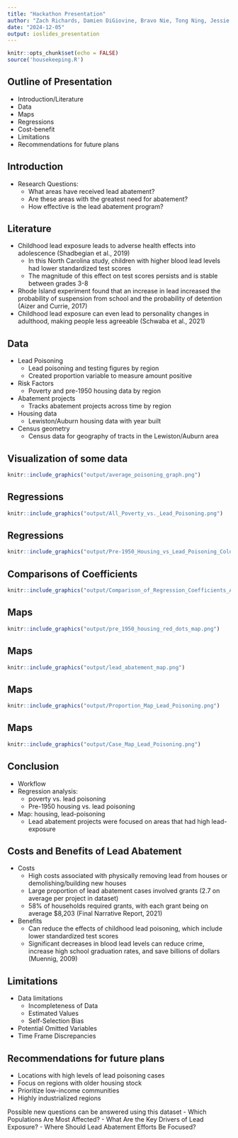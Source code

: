 ```yaml
---
title: "Hackathon Presentation"
author: "Zach Richards, Damien DiGiovine, Bravo Nie, Tong Ning, Jessie Ye"
date: "2024-12-05"
output: ioslides_presentation
---
```


```r
knitr::opts_chunk$set(echo = FALSE)
source('housekeeping.R')
```

## Outline of Presentation

- Introduction/Literature
- Data
- Maps
- Regressions
- Cost-benefit
- Limitations
- Recommendations for future plans



## Introduction

- Research Questions:
  -   What areas have received lead abatement? 
  -   Are these areas with the greatest need for abatement?
  -   How effective is the lead abatement program?


## Literature 

- Childhood lead exposure leads to adverse health effects into adolescence (Shadbegian et al., 2019)
  -   In this North Carolina study, children with higher blood lead levels had lower standardized test scores
  -   The magnitude of this effect on test scores persists and is stable between grades 3-8
- Rhode Island experiment found that an increase in lead increased the probability of suspension from school  and the probability of detention (Aizer and Currie, 2017)
- Childhood lead exposure can even lead to personality changes in adulthood, making people less agreeable (Schwaba et al., 2021)



## Data
- Lead Poisoning
  - Lead poisoning and testing figures by region
  - Created proportion variable to measure amount positive
- Risk Factors
  - Poverty and pre-1950 housing data by region
- Abatement projects
  - Tracks abatement projects across time by region
- Housing data
  - Lewiston/Auburn housing data with year built
- Census geometry
  - Census data for geography of tracts in the Lewiston/Auburn area



## Visualization of some data

```r
knitr::include_graphics("output/average_poisoning_graph.png")
```



## Regressions

```r
knitr::include_graphics("output/All_Poverty_vs._Lead_Poisoning.png")
```


## Regressions

```r
knitr::include_graphics("output/Pre-1950_Housing_vs_Lead_Poisoning_Color_Poverty_Rates.png")
```

## Comparisons of Coefficients

```r
knitr::include_graphics("output/Comparison_of_Regression_Coefficients_Across_Models_in_Proportion.png")
```


## Maps

```r
knitr::include_graphics("output/pre_1950_housing_red_dots_map.png")
```



## Maps

```r
knitr::include_graphics("output/lead_abatement_map.png")
```


## Maps

```r
knitr::include_graphics("output/Proportion_Map_Lead_Poisoning.png")
```

## Maps

```r
knitr::include_graphics("output/Case_Map_Lead_Poisoning.png")
```

## Conclusion

- Workflow
- Regression analysis: 
  - poverty vs. lead poisoning
  - Pre-1950 housing vs. lead poisoning
- Map: housing, lead-poisoning
  - Lead abatement projects were focused on areas that had high lead-exposure 



## Costs and Benefits of Lead Abatement 

- Costs
  - High costs associated with physically removing lead from houses or demolishing/building new houses
  - Large proportion of lead abatement cases involved grants (2.7 on average per project in dataset)
  - 58% of households required grants, with each grant being on average $8,203 (Final Narrative Report, 2021) 
- Benefits
  - Can reduce the effects of childhood lead poisoning, which include lower standardized test scores
  - Significant decreases in blood lead levels can reduce crime, increase high school graduation rates, and save billions of dollars (Muennig, 2009)


## Limitations

- Data limitations
  - Incompleteness of Data
  - Estimated Values
  - Self-Selection Bias
- Potential Omitted Variables
- Time Frame Discrepancies

## Recommendations for future plans

- Locations with high levels of lead poisoning cases
- Focus on regions with older housing stock
- Prioritize low-income communities 
- Highly industrialized regions 

Possible new questions can be answered using this dataset
- Which Populations Are Most Affected?
- What Are the Key Drivers of Lead Exposure?
- Where Should Lead Abatement Efforts Be Focused?